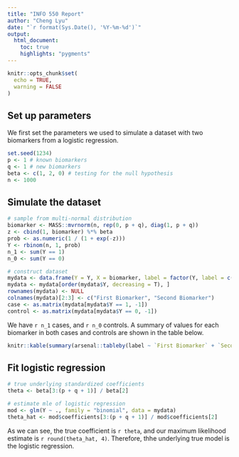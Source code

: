 ```yaml
---
title: "INFO 550 Report"
author: "Cheng Lyu"
date: "`r format(Sys.Date(), '%Y-%m-%d')`"
output:
  html_document:
    toc: true
    highlights: "pygments"
---
```


```r
knitr::opts_chunk$set(
  echo = TRUE,
  warning = FALSE
)
```

## Set up parameters 
We first set the parameters we used to simulate a dataset with two biomarkers from a logistic regression.

```r
set.seed(1234)
p <- 1 # known biomarkers
q <- 1 # new biomarkers
beta <- c(1, 2, 0) # testing for the null hypothesis
n <- 1000
```

## Simulate the dataset
```r
# sample from multi-normal distribution
biomarker <- MASS::mvrnorm(n, rep(0, p + q), diag(1, p + q))
z <- cbind(1, biomarker) %*% beta
prob <- as.numeric(1 / (1 + exp(-z)))
Y <- rbinom(n, 1, prob)
n_1 <- sum(Y == 1)
n_0 <- sum(Y == 0)

# construct dataset
mydata <- data.frame(Y = Y, X = biomarker, label = factor(Y, label = c("Controls", "Cases")))
mydata <- mydata[order(mydata$Y, decreasing = T), ]
rownames(mydata) <- NULL
colnames(mydata)[2:3] <- c("First Biomarker", "Second Biomarker")
case <- as.matrix(mydata[mydata$Y == 1, -1])
control <- as.matrix(mydata[mydata$Y == 0, -1])
```
We have `r n_1` cases, and `r n_0` controls. A summary of values for each biomarker in both cases and controls are shown in the table below.

```r
knitr::kable(summary(arsenal::tableby(label ~ `First Biomarker` + `Second Biomarker`, mydata)), digits = 2)
```

## Fit logistic regression
```r
# true underlying standardized coefficients
theta <- beta[3:(p + q + 1)] / beta[2]

# estimate mle of logistic regression
mod <- glm(Y ~ ., family = "binomial", data = mydata)
theta_hat <- mod$coefficients[3:(p + q + 1)] / mod$coefficients[2]
```
As we can see, the true coefficient is `r theta`, and our maximum likelihood estimate is `r round(theta_hat, 4)`. Therefore, thhe underlying true model is the logistic regression.